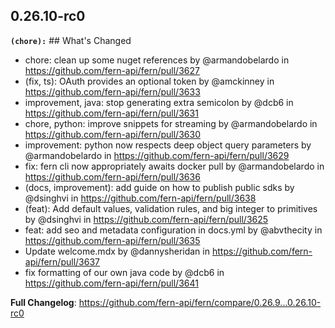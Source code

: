 ## 0.26.10-rc0
**`(chore):`** ## What's Changed
* chore: clean up some nuget references by @armandobelardo in https://github.com/fern-api/fern/pull/3627
* (fix, ts): OAuth provides an optional token by @amckinney in https://github.com/fern-api/fern/pull/3633
* improvement, java: stop generating extra semicolon by @dcb6 in https://github.com/fern-api/fern/pull/3631
* chore, python: improve snippets for streaming by @armandobelardo in https://github.com/fern-api/fern/pull/3630
* improvement: python now respects deep object query parameters by @armandobelardo in https://github.com/fern-api/fern/pull/3629
* fix: fern cli now appropriately awaits docker pull by @armandobelardo in https://github.com/fern-api/fern/pull/3636
* (docs, improvement): add guide on how to publish public sdks by @dsinghvi in https://github.com/fern-api/fern/pull/3638
* (feat): Add default values, validation rules, and big integer to primitives by @dsinghvi in https://github.com/fern-api/fern/pull/3625
* feat: add seo and metadata configuration in docs.yml by @abvthecity in https://github.com/fern-api/fern/pull/3635
* Update welcome.mdx by @dannysheridan in https://github.com/fern-api/fern/pull/3637
* fix formatting of our own java code by @dcb6 in https://github.com/fern-api/fern/pull/3641


**Full Changelog**: https://github.com/fern-api/fern/compare/0.26.9...0.26.10-rc0

